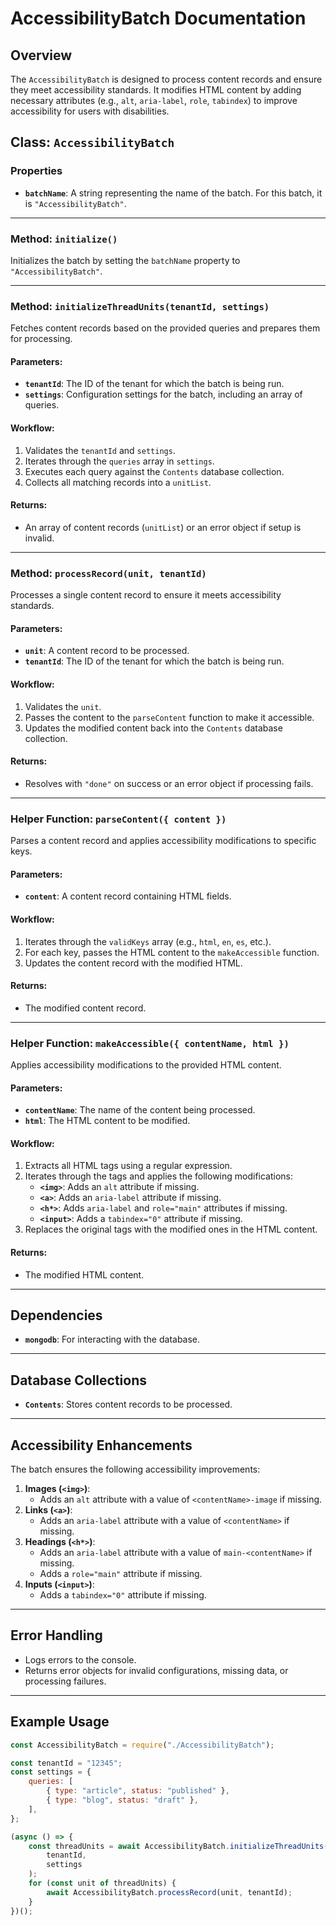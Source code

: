 # AccessibilityBatch Documentation

## Overview

The `AccessibilityBatch` is designed to process content records and ensure they meet accessibility standards. It modifies HTML content by adding necessary attributes (e.g., `alt`, `aria-label`, `role`, `tabindex`) to improve accessibility for users with disabilities.

## Class: `AccessibilityBatch`

### Properties

-   **`batchName`**: A string representing the name of the batch. For this batch, it is `"AccessibilityBatch"`.

---

### Method: `initialize()`

Initializes the batch by setting the `batchName` property to `"AccessibilityBatch"`.

---

### Method: `initializeThreadUnits(tenantId, settings)`

Fetches content records based on the provided queries and prepares them for processing.

#### Parameters:

-   **`tenantId`**: The ID of the tenant for which the batch is being run.
-   **`settings`**: Configuration settings for the batch, including an array of queries.

#### Workflow:

1. Validates the `tenantId` and `settings`.
2. Iterates through the `queries` array in `settings`.
3. Executes each query against the `Contents` database collection.
4. Collects all matching records into a `unitList`.

#### Returns:

-   An array of content records (`unitList`) or an error object if setup is invalid.

---

### Method: `processRecord(unit, tenantId)`

Processes a single content record to ensure it meets accessibility standards.

#### Parameters:

-   **`unit`**: A content record to be processed.
-   **`tenantId`**: The ID of the tenant for which the batch is being run.

#### Workflow:

1. Validates the `unit`.
2. Passes the content to the `parseContent` function to make it accessible.
3. Updates the modified content back into the `Contents` database collection.

#### Returns:

-   Resolves with `"done"` on success or an error object if processing fails.

---

### Helper Function: `parseContent({ content })`

Parses a content record and applies accessibility modifications to specific keys.

#### Parameters:

-   **`content`**: A content record containing HTML fields.

#### Workflow:

1. Iterates through the `validKeys` array (e.g., `html`, `en`, `es`, etc.).
2. For each key, passes the HTML content to the `makeAccessible` function.
3. Updates the content record with the modified HTML.

#### Returns:

-   The modified content record.

---

### Helper Function: `makeAccessible({ contentName, html })`

Applies accessibility modifications to the provided HTML content.

#### Parameters:

-   **`contentName`**: The name of the content being processed.
-   **`html`**: The HTML content to be modified.

#### Workflow:

1. Extracts all HTML tags using a regular expression.
2. Iterates through the tags and applies the following modifications:
    - **`<img>`**: Adds an `alt` attribute if missing.
    - **`<a>`**: Adds an `aria-label` attribute if missing.
    - **`<h*>`**: Adds `aria-label` and `role="main"` attributes if missing.
    - **`<input>`**: Adds a `tabindex="0"` attribute if missing.
3. Replaces the original tags with the modified ones in the HTML content.

#### Returns:

-   The modified HTML content.

---

## Dependencies

-   **`mongodb`**: For interacting with the database.

---

## Database Collections

-   **`Contents`**: Stores content records to be processed.

---

## Accessibility Enhancements

The batch ensures the following accessibility improvements:

1. **Images (`<img>`)**:
    - Adds an `alt` attribute with a value of `<contentName>-image` if missing.
2. **Links (`<a>`)**:
    - Adds an `aria-label` attribute with a value of `<contentName>` if missing.
3. **Headings (`<h*>`)**:
    - Adds an `aria-label` attribute with a value of `main-<contentName>` if missing.
    - Adds a `role="main"` attribute if missing.
4. **Inputs (`<input>`)**:
    - Adds a `tabindex="0"` attribute if missing.

---

## Error Handling

-   Logs errors to the console.
-   Returns error objects for invalid configurations, missing data, or processing failures.

---

## Example Usage

```javascript
const AccessibilityBatch = require("./AccessibilityBatch");

const tenantId = "12345";
const settings = {
    queries: [
        { type: "article", status: "published" },
        { type: "blog", status: "draft" },
    ],
};

(async () => {
    const threadUnits = await AccessibilityBatch.initializeThreadUnits(
        tenantId,
        settings
    );
    for (const unit of threadUnits) {
        await AccessibilityBatch.processRecord(unit, tenantId);
    }
})();
```
